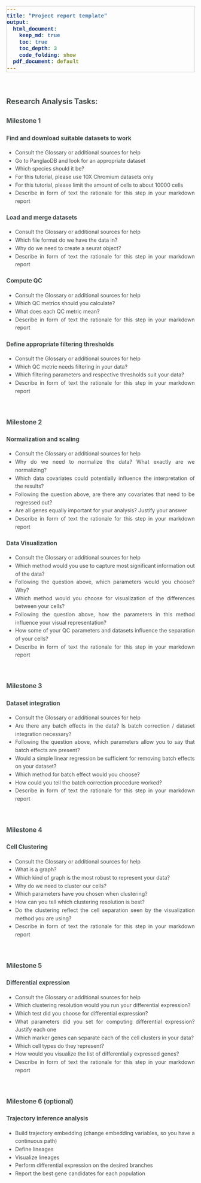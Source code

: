 ```yaml
---
title: "Project report template"
output:
  html_document:
    keep_md: true
    toc: true
    toc_depth: 3
    code_folding: show
  pdf_document: default
---
```


<style>

body,p,h1,h2,h3,h4,h5,h6 {
  text-align: justify;
  color: #424949;
  font-weight: 400;
  font-size: 14px;
  line-height: 1.55;}

h1 {  font-size: 1.4em;font-weight: bold; }
h2 {  font-size: 1.2em;font-weight: bold; }
h3 {  font-size: 1.1em;font-weight: bold; }
h4 {  font-size: 1.0em;font-weight: bold; }

pre {
  font-family: "Courier";
  background-color: #F7F7F7;
  border: 1px solid #CCCCCC;
  font-size: 14px;}

code {
  font-family: "Courier New";
  font-size: 14px;
  word-break: break-all;
  font-weight: bold;}

</style>

<br/>

# Research Analysis Tasks:

## Milestone 1

### Find and download suitable datasets to work
- Consult the Glossary or additional sources for help
- Go to PanglaoDB and look for an appropriate dataset
- Which species should it be?
- For this tutorial, please use 10X Chromium datasets only
- For this tutorial, please limit the amount of cells to about 10000 cells
- Describe in form of text the rationale for this step in your markdown report


### Load and merge datasets
- Consult the Glossary or additional sources for help
- Which file format do we have the data in?
- Why do we need to create a seurat object?
- Describe in form of text the rationale for this step in your markdown report


### Compute QC
- Consult the Glossary or additional sources for help
- Which QC metrics should you calculate?
- What does each QC metric mean?
- Describe in form of text the rationale for this step in your markdown report

### Define appropriate filtering thresholds
- Consult the Glossary or additional sources for help
- Which QC metric needs filtering in your data?
- Which filtering parameters and respective thresholds suit your data?
- Describe in form of text the rationale for this step in your markdown report


<br/>


## Milestone 2

### Normalization and scaling
- Consult the Glossary or additional sources for help
- Why do we need to normalize the data? What exactly are we normalizing?
- Which data covariates could potentially influence the interpretation of the results?
- Following the question above, are there any covariates that need to be regressed out?
- Are all genes equally important for your analysis? Justify your answer
- Describe in form of text the rationale for this step in your markdown report


### Data Visualization
- Consult the Glossary or additional sources for help
- Which method would you use to capture most significant information out of the data?
- Following the question above, which parameters would you choose? Why?
- Which method would you choose for visualization of the differences between your cells?
- Following the question above, how the parameters in this method influence your visual representation?
- How some of your QC parameters and datasets influence the separation of your cells?
- Describe in form of text the rationale for this step in your markdown report

<br/>


## Milestone 3

### Dataset integration
- Consult the Glossary or additional sources for help
- Are there any batch effects in the data? Is batch correction / dataset integration necessary?
- Following the question above, which parameters allow you to say that batch effects are present?
- Would a simple linear regression be sufficient for removing batch effects on your dataset?
- Which method for batch effect would you choose?
- How could you tell the batch correction procedure worked?
- Describe in form of text the rationale for this step in your markdown report

<br/>


## Milestone 4

### Cell Clustering
- Consult the Glossary or additional sources for help
- What is a graph?
- Which kind of graph is the most robust to represent your data?
- Why do we need to cluster our cells?
- Which parameters have you chosen when clustering?
- How can you tell which clustering resolution is best?
- Do the clustering reflect the cell separation seen by the visualization method you are using?
- Describe in form of text the rationale for this step in your markdown report

<br/>


## Milestone 5

### Differential expression
- Consult the Glossary or additional sources for help
- Which clustering resolution would you run your differential expression?
- Which test did you choose for differential expression?
- What parameters did you set for computing differential expression? Justify each one
- Which marker genes can separate each of the cell clusters in your data?
- Which cell types do they represent?
- How would you visualize the list of differentially expressed genes?
- Describe in form of text the rationale for this step in your markdown report

<br/>


## Milestone 6 (optional)

### Trajectory inference analysis
* Build trajectory embedding (change embedding variables, so you have a continuous path)
* Define lineages
* Visualize lineages
* Perform differential expression on the desired branches
* Report the best gene candidates for each population
